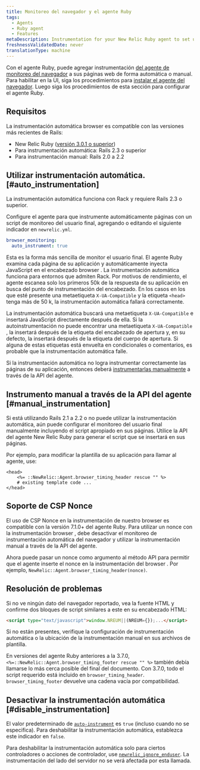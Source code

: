 ```yaml
---
title: Monitoreo del navegador y el agente Ruby
tags:
  - Agents
  - Ruby agent
  - Features
metaDescription: Instrumentation for your New Relic Ruby agent to set up New Relic browser monitoring.
freshnessValidatedDate: never
translationType: machine
---
```


Con el agente Ruby, puede agregar instrumentación [del agente de monitoreo del navegador](/docs/browser/new-relic-browser/getting-started/introduction-new-relic-browser) a sus páginas web de forma automática o manual. Para habilitar <InlinePopover type="browser"/>en la UI, siga los procedimientos para [instalar el agente del navegador](/docs/browser/new-relic-browser/installation/install-new-relic-browser-agent). Luego siga los procedimientos de esta sección para configurar el agente Ruby.

## Requisitos

La instrumentación automática browser es compatible con las versiones más recientes de Rails:

* New Relic Ruby ([versión 3.0.1 o superior](/docs/release-notes/agent-release-notes/ruby-release-notes))
* Para instrumentación automática: Rails 2.3 o superior
* Para instrumentación manual: Rails 2.0 a 2.2

## Utilizar instrumentación automática. [#auto_instrumentation]

La instrumentación automática funciona con Rack y requiere Rails 2.3 o superior.

Configure el agente para que instrumente automáticamente páginas con un script de monitoreo del usuario final, agregando o editando el siguiente indicador en `newrelic.yml`.

```yaml
browser_monitoring:
  auto_instrument: true
```

Esta es la forma más sencilla de monitor el usuario final. El agente Ruby examina cada página de su aplicación y automáticamente inyecta JavaScript en el encabezado browser . La instrumentación automática funciona para entornos que admiten Rack. Por motivos de rendimiento, el agente escanea solo los primeros 50k de la respuesta de su aplicación en busca del punto de instrumentación del encabezado. En los casos en los que esté presente una metaetiqueta `X-UA-Compatible` y la etiqueta `<head>` tenga más de 50 k, la instrumentación automática fallará correctamente.

La instrumentación automática buscará una metaetiqueta `X-UA-Compatible` e insertará JavaScript directamente después de ella. Si la autoinstrumentación no puede encontrar una metaetiqueta `X-UA-Compatible` , la insertará después de la etiqueta del encabezado de apertura y, en su defecto, la insertará después de la etiqueta del cuerpo de apertura. Si alguna de estas etiquetas está envuelta en condicionales o comentarios, es probable que la instrumentación automática falle.

Si la instrumentación automática no logra instrumentar correctamente las páginas de su aplicación, entonces deberá [instrumentarlas manualmente](#manual_instrumentation) a través de la API del agente.

## Instrumento manual a través de la API del agente [#manual_instrumentation]

Si está utilizando Rails 2.1 a 2.2 o no puede utilizar la instrumentación automática, aún puede configurar el monitoreo del usuario final manualmente incluyendo el script apropiado en sus páginas. Utilice la API del agente New Relic Ruby para generar el script que se insertará en sus páginas.

Por ejemplo, para modificar la plantilla de su aplicación para llamar al agente, use:

```erb
<head>
    <%= ::NewRelic::Agent.browser_timing_header rescue "" %>
    # existing template code ...
</head>
```

## Soporte de CSP Nonce

El uso de CSP Nonce en la instrumentación de nuestro browser es compatible con la versión 7.1.0+ del agente Ruby. Para utilizar un nonce con la instrumentación browser , debe desactivar el monitoreo de instrumentación automática del navegador y utilizar la instrumentación manual a través de la API del agente.

Ahora puede pasar un nonce como argumento al método API para permitir que el agente inserte el nonce en la instrumentación del browser . Por ejemplo, `NewRelic::Agent.browser_timing_header(nonce)`.

## Resolución de problemas

Si no ve ningún dato del navegador reportado, vea la fuente HTML y confirme dos bloques de script similares a este en su encabezado HTML:

```html
<script type="text/javascript">window.NREUM||(NREUM={});...</script>
```

Si no están presentes, verifique la configuración de instrumentación automática o la ubicación de la instrumentación manual en sus archivos de plantilla.

En versiones del agente Ruby anteriores a la 3.7.0, `<%=::NewRelic::Agent.browser_timing_footer rescue "" %>` también debía llamarse lo más cerca posible del final del documento. Con 3.7.0, todo el script requerido está incluido en `browser_timing_header`. `browser_timing_footer` devuelve una cadena vacía por compatibilidad.

## Desactivar la instrumentación automática [#disable_instrumentation]

El valor predeterminado de [`auto-instrument`](/docs/agents/ruby-agent/configuration/ruby-agent-configuration#browser_monitoring) es `true` (incluso cuando no se especifica). Para deshabilitar la instrumentación automática, establezca este indicador en `false`.

Para deshabilitar la instrumentación automática solo para ciertos controladores o acciones de controlador, use [`newrelic_ignore_enduser`](/docs/agents/ruby-agent/installation-configuration/ignoring-specific-transactions#page-load-timing-rum). La instrumentación del lado del servidor no se verá afectada por esta llamada.
